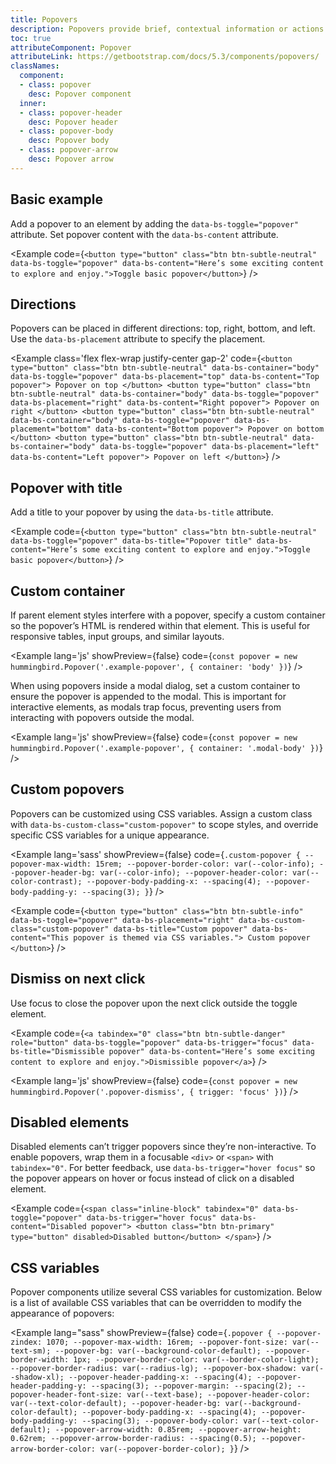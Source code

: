 ```yaml
---
title: Popovers
description: Popovers provide brief, contextual information or actions when users hover, focus, or click on an element.
toc: true
attributeComponent: Popover
attributeLink: https://getbootstrap.com/docs/5.3/components/popovers/
classNames:
  component:
  - class: popover
    desc: Popover component
  inner:
  - class: popover-header
    desc: Popover header
  - class: popover-body
    desc: Popover body
  - class: popover-arrow
    desc: Popover arrow
---
```


## Basic example

Add a popover to an element by adding the `data-bs-toggle="popover"` attribute. Set popover content with the `data-bs-content` attribute.

<Example code={`<button type="button" class="btn btn-subtle-neutral" data-bs-toggle="popover" data-bs-content="Here’s some exciting content to explore and enjoy.">Toggle basic popover</button>`} />

## Directions

Popovers can be placed in different directions: top, right, bottom, and left. Use the `data-bs-placement` attribute to specify the placement.

<Example class='flex flex-wrap justify-center gap-2'
  code={`<button type="button" class="btn btn-subtle-neutral" data-bs-container="body" data-bs-toggle="popover" data-bs-placement="top" data-bs-content="Top popover">
    Popover on top
  </button>
  <button type="button" class="btn btn-subtle-neutral" data-bs-container="body" data-bs-toggle="popover" data-bs-placement="right" data-bs-content="Right popover">
    Popover on right
  </button>
  <button type="button" class="btn btn-subtle-neutral" data-bs-container="body" data-bs-toggle="popover" data-bs-placement="bottom" data-bs-content="Bottom popover">
    Popover on bottom
  </button>
  <button type="button" class="btn btn-subtle-neutral" data-bs-container="body" data-bs-toggle="popover" data-bs-placement="left" data-bs-content="Left popover">
    Popover on left
  </button>`} />

## Popover with title

Add a title to your popover by using the `data-bs-title` attribute.

<Example code={`<button type="button" class="btn btn-subtle-neutral" data-bs-toggle="popover" data-bs-title="Popover title" data-bs-content="Here’s some exciting content to explore and enjoy.">Toggle basic popover</button>`} />

## Custom container

If parent element styles interfere with a popover, specify a custom container so the popover’s HTML is rendered within that element. This is useful for responsive tables, input groups, and similar layouts.

<Example lang='js' showPreview={false} code={`const popover = new hummingbird.Popover('.example-popover', {
    container: 'body'
  })`} />

When using popovers inside a modal dialog, set a custom container to ensure the popover is appended to the modal. This is important for interactive elements, as modals trap focus, preventing users from interacting with popovers outside the modal.

<Example lang='js' showPreview={false} code={`const popover = new hummingbird.Popover('.example-popover', {
    container: '.modal-body'
  })`} />

## Custom popovers

Popovers can be customized using CSS variables. Assign a custom class with `data-bs-custom-class="custom-popover"` to scope styles, and override specific CSS variables for a unique appearance.

<Example lang='sass' showPreview={false}
  code={`.custom-popover {
    --popover-max-width: 15rem;
    --popover-border-color: var(--color-info);
    --popover-header-bg: var(--color-info);
    --popover-header-color: var(--color-contrast);
    --popover-body-padding-x: --spacing(4);
    --popover-body-padding-y: --spacing(3);
  }`} />

<Example code={`<button type="button" class="btn btn-subtle-info"
    data-bs-toggle="popover" data-bs-placement="right"
    data-bs-custom-class="custom-popover"
    data-bs-title="Custom popover"
    data-bs-content="This popover is themed via CSS variables.">
    Custom popover
</button>`} />

## Dismiss on next click

Use focus to close the popover upon the next click outside the toggle element.

<Example code={`<a tabindex="0" class="btn btn-subtle-danger" role="button" data-bs-toggle="popover" data-bs-trigger="focus" data-bs-title="Dismissible popover" data-bs-content="Here’s some exciting content to explore and enjoy.">Dismissible popover</a>`} />

<Example lang='js' showPreview={false} code={`const popover = new hummingbird.Popover('.popover-dismiss', {
    trigger: 'focus'
  })`} />

## Disabled elements 

Disabled elements can’t trigger popovers since they’re non-interactive. To enable popovers, wrap them in a focusable `<div>` or `<span>` with `tabindex="0"`. For better feedback, use `data-bs-trigger="hover focus"` so the popover appears on hover or focus instead of click on a disabled element.

  <Example code={`<span class="inline-block" tabindex="0" data-bs-toggle="popover" data-bs-trigger="hover focus" data-bs-content="Disabled popover">
    <button class="btn btn-primary" type="button" disabled>Disabled button</button>
  </span>`} />

## CSS variables

Popover components utilize several CSS variables for customization. Below is a list of available CSS variables that can be overridden to modify the appearance of popovers:

<Example lang="sass" showPreview={false} 
  code={`.popover {
    --popover-zindex: 1070;
    --popover-max-width: 16rem;
    --popover-font-size: var(--text-sm);
    --popover-bg: var(--background-color-default);
    --popover-border-width: 1px;
    --popover-border-color: var(--border-color-light);
    --popover-border-radius: var(--radius-lg);
    --popover-box-shadow: var(--shadow-xl);
    --popover-header-padding-x: --spacing(4);
    --popover-header-padding-y: --spacing(3);
    --popover-margin: --spacing(2);
    --popover-header-font-size: var(--text-base);
    --popover-header-color: var(--text-color-default);
    --popover-header-bg: var(--background-color-default);
    --popover-body-padding-x: --spacing(4);
    --popover-body-padding-y: --spacing(3);
    --popover-body-color: var(--text-color-default);
    --popover-arrow-width: 0.85rem;
    --popover-arrow-height: 0.62rem;
    --popover-arrow-border-radius: --spacing(0.5);
    --popover-arrow-border-color: var(--popover-border-color);
  }`} />